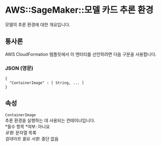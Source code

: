 # AWS::SageMaker::모델 카드 추론 환경

모델의 추론 환경에 대한 개요입니다.

## 통사론

AWS CloudFormation 템플릿에서 이 엔터티를 선언하려면 다음 구문을 사용합니다.

### JSON (영문)

```
{
  "ContainerImage" : [ String, ... ]
}
```

## 속성

`ContainerImage`  
추론 환경을 실행하는 데 사용되는 컨테이너입니다.  
*필수 항목 *여부: 아니요  
_유형_: 문자열 목록  
_업데이트 필요 사항_: 중단 없음
